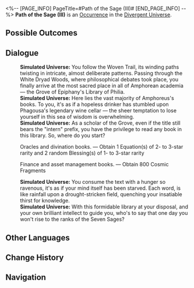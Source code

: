 <%-- [PAGE_INFO]
PageTitle=#Path of the Sage (III)#
[END_PAGE_INFO] --%>
{{Stub}}
{{Simulated Universe Event Infobox
|id            = 26701-2
|title         = 
|image         = <!--TBA: SpriteOutput/Rogue/RandomEvent/PicRogueEvent_36.png-->
|domains_su    = 
|domains_swarm = 
|domains_gng   = 
|domains_du    = Unknown
|domains_und   = 
|requirements  = 
|prev          = 
|next          = 
|characters    = 
|factions      = 
|order         = 
|order_du      = 156
}}
'''Path of the Sage (III)''' is an [[Divergent Universe/Occurrence|Occurrence]] in the [[Divergent Universe]].

==Possible Outcomes==
{{Possible Outcomes
|choice_1 = Oracles and divination books.
|result_1 = Obtain 1 Equation(s) of 2- to 3-star rarity and 2 random Blessing(s) of 1- to 3-star rarity

|choice_2 = Finance and asset management books.
|result_2 = Obtain 800 Cosmic Fragments
}}
<!--
==Gameplay Notes==
* 
-->
==Dialogue==
{{Dialogue Start}}
:'''Simulated Universe:''' You follow the Woven Trail, its winding paths twisting in intricate, almost deliberate patterns. Passing through the White Dryad Woods, where philosophical debates took place, you finally arrive at the most sacred place in all of Amphorean academia &mdash; the Grove of Epiphany's Library of Philia.
:'''Simulated Universe:''' Here lies the vast majority of Amphoreus's books. To you, it's as if a hopeless drinker has stumbled upon Phagousa's legendary wine cellar &mdash; the sheer temptation to lose yourself in this sea of wisdom is overwhelming.
:'''Simulated Universe:''' As a scholar of the Grove, even if the title still bears the "intern" prefix, you have the privilege to read any book in this library. So, where do you start?
:{{DIcon|Star}} Oracles and divination books. &mdash; Obtain 1 Equation(s) of 2- to 3-star rarity and 2 random Blessing(s) of 1- to 3-star rarity
:{{DIcon|Star}} Finance and asset management books. &mdash; Obtain 800 Cosmic Fragments
:'''Simulated Universe:''' You consume the text with a hunger so ravenous, it's as if your mind itself has been starved. Each word, is like rainfall upon a drought-stricken field, quenching your insatiable thirst for knowledge.
:'''Simulated Universe:''' With this formidable library at your disposal, and your own brilliant intellect to guide you, who's to say that one day you won't rise to the ranks of the Seven Sages?
{{Dialogue End}}

==Other Languages==
{{Other Languages
|en   = Path of the Sage (III)
|zhs  = 贤人之路（其三）
|zht  = 賢人之路（其三）
|ja   = {{Rubi|賢者|けんじゃ}}の{{Rubi|道|みち}}（その3）
|ko   = 현인의 길 (3)
|es   = El camino del sabio III
|fr   = La voie de la sagesse III
|ru   = Путь мудреца III
|th   = เส้นทางนักปราชญ์ 3
|vi   = Con Đường Hiền Giả 3
|de   = Weg des Weisen (Teil 3)
|id   = Jalan Orang Bijak 3
|pt   = Caminho do Sábio (III)
}}

==Change History==
{{Change History|3.3}}

==Navigation==
{{Occurrence Navbox}}